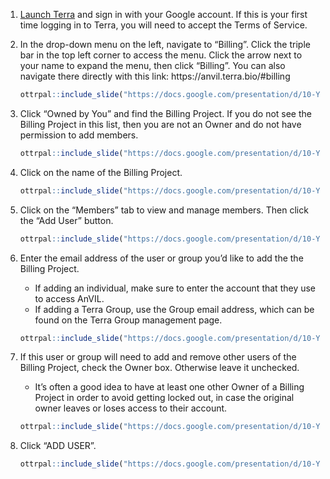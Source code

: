 1. [Launch Terra](https://anvil.terra.bio/#workspaces) and sign in with your Google account.  If this is your first time logging in to Terra, you will need to accept the Terms of Service.

1. In the drop-down menu on the left, navigate to "Billing". Click the triple bar in the top left corner to access the menu. Click the arrow next to your name to expand the menu, then click "Billing".  You can also navigate there directly with this link: https://anvil.terra.bio/#billing

    ```r
ottrpal::include_slide("https://docs.google.com/presentation/d/10-YvYQqI2y32ErihJJMbyLAL4nPIkPA2MLk_6Ee7fXw/edit#slide=id.g116f8d759be_0_2")
    ```

1. Click “Owned by You” and find the Billing Project.  If you do not see the Billing Project in this list, then you are not an Owner and do not have permission to add members.

    ```r
ottrpal::include_slide("https://docs.google.com/presentation/d/10-YvYQqI2y32ErihJJMbyLAL4nPIkPA2MLk_6Ee7fXw/edit#slide=id.g116f8d759be_0_149")
    ```

1. Click on the name of the Billing Project.

    ```r
ottrpal::include_slide("https://docs.google.com/presentation/d/10-YvYQqI2y32ErihJJMbyLAL4nPIkPA2MLk_6Ee7fXw/edit#slide=id.g1edc2edcaf8_1_29")
    ```

1. Click on the “Members” tab to view and manage members.  Then click the “Add User” button.

    ```r
ottrpal::include_slide("https://docs.google.com/presentation/d/10-YvYQqI2y32ErihJJMbyLAL4nPIkPA2MLk_6Ee7fXw/edit#slide=id.g1edc2edcaf8_1_14")
    ```
    
1. Enter the email address of the user or group you’d like to add the the Billing Project.
    - If adding an individual, make sure to enter the account that they use to access AnVIL.
    - If adding a Terra Group, use the Group email address, which can be found on the Terra Group management page.

    ```r
ottrpal::include_slide("https://docs.google.com/presentation/d/10-YvYQqI2y32ErihJJMbyLAL4nPIkPA2MLk_6Ee7fXw/edit#slide=id.g1edc2edcaf8_1_36")
    ```

1. If this user or group will need to add and remove other users of the Billing Project, check the Owner box.  Otherwise leave it unchecked.
    - It’s often a good idea to have at least one other Owner of a Billing Project in order to avoid getting locked out, in case the original owner leaves or loses access to their account.

    ```r
ottrpal::include_slide("https://docs.google.com/presentation/d/10-YvYQqI2y32ErihJJMbyLAL4nPIkPA2MLk_6Ee7fXw/edit#slide=id.g1edc2edcaf8_1_42")
    ```

1. Click “ADD USER”.

    ```r
ottrpal::include_slide("https://docs.google.com/presentation/d/10-YvYQqI2y32ErihJJMbyLAL4nPIkPA2MLk_6Ee7fXw/edit#slide=id.g1edc2edcaf8_1_48")
    ```
